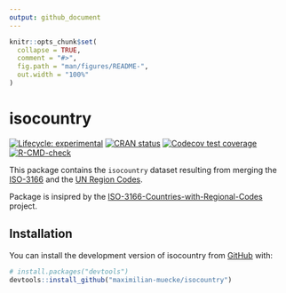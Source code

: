 ```yaml
---
output: github_document
---
```


<!-- README.md is generated from README.Rmd. Please edit that file -->

```r
knitr::opts_chunk$set(
  collapse = TRUE,
  comment = "#>",
  fig.path = "man/figures/README-",
  out.width = "100%"
)
```

# isocountry

<!-- badges: start -->
[![Lifecycle: experimental](https://img.shields.io/badge/lifecycle-experimental-orange.svg)](https://lifecycle.r-lib.org/articles/stages.html#experimental)
[![CRAN status](https://www.r-pkg.org/badges/version/isocountry)](https://CRAN.R-project.org/package=isocountry)
[![Codecov test coverage](https://codecov.io/gh/maximilian-muecke/isocountry/branch/main/graph/badge.svg)](https://app.codecov.io/gh/maximilian-muecke/isocountry?branch=main)
[![R-CMD-check](https://github.com/maximilian-muecke/isocountry/actions/workflows/R-CMD-check.yaml/badge.svg)](https://github.com/maximilian-muecke/isocountry/actions/workflows/R-CMD-check.yaml)
<!-- badges: end -->

This package contains the `isocountry` dataset resulting from merging the [ISO-3166](https://en.wikipedia.org/wiki/ISO_3166-1) and the [UN Region Codes](https://unstats.un.org/unsd/methodology/m49/overview).

Package is insipred by the [ISO-3166-Countries-with-Regional-Codes](https://github.com/lukes/ISO-3166-Countries-with-Regional-Codes) project.

## Installation

You can install the development version of isocountry from [GitHub](https://github.com/) with:

``` r
# install.packages("devtools")
devtools::install_github("maximilian-muecke/isocountry")
```

